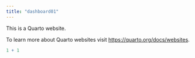 ```yaml
---
title: "dashboard01"
---
```


This is a Quarto website.

To learn more about Quarto websites visit <https://quarto.org/docs/websites>.

```r
1 + 1
```

